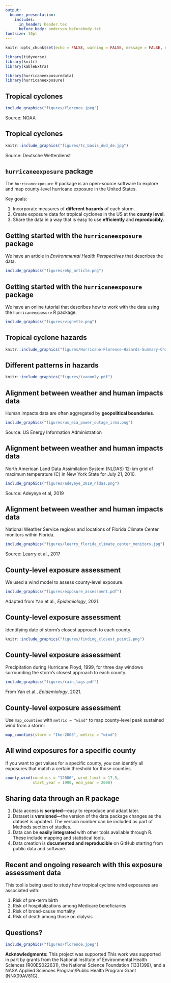 ```yaml
---
output:
  beamer_presentation:
    includes:
      in_header: header.tex
      before_body: anderson_beforebody.txt
fontsize: 10pt
---
```


```r
knitr::opts_chunk$set(echo = FALSE, warning = FALSE, message = FALSE, error = TRUE)

library(tidyverse)
library(knitr)
library(kableExtra)

library(hurricaneexposuredata)
library(hurricaneexposure)
```


## Tropical cyclones 

\begin{center} 
Hurricane Florence, 2018
\end{center}

```r
include_graphics("figures/florence.jpeg")
```

\footnotesize Source: NOAA

## Tropical cyclones 

\begin{center}
Tropical cyclones worldwide
\end{center}

```r
knitr::include_graphics("figures/tc_basis_dwd_de.jpg")
```

\footnotesize
Source: Deutsche Wetterdienst

<!-- ## Tropical cyclones -->

<!-- \begin{center} -->
<!-- North Atlantic-basin tropical cyclones in 2020 -->
<!-- \end{center} -->

<!-- ```{r echo = FALSE, out.width = "0.85\\textwidth", fig.align = "center"} -->
<!-- knitr::include_graphics("figures/tracks-at-2020.png") -->
<!-- ``` -->

<!-- \footnotesize -->
<!-- Source: NOAA -->

## `hurricaneexposure` package

The `hurricaneexposure` R package is an open-source software to explore and map county-level hurricane exposure in the United States.

Key goals: 

1. Incorporate measures of **different hazards** of each storm.
2. Create exposure data for tropical cyclones in the US at the 
**county level**.
3. Share the data in a way that is easy to use **efficiently** and **reproducibly**.

## Getting started with the `hurricaneexposure` package

We have an article in *Environmental Health Perspectives* that describes 
the data.

```r
include_graphics("figures/ehp_article.png")
```

\url{https://ehp.niehs.nih.gov/doi/pdf/10.1289/EHP6976}

## Getting started with the `hurricaneexposure` package

We have an online tutorial that describes how to work with the data using 
the `hurricaneexposure` R package.

```r
include_graphics("figures/vignette.png")
```

\url{https://cran.r-project.org/web/packages/hurricaneexposure/vignettes/hurricaneexposure.html}

## Tropical cyclone hazards

```r
knitr::include_graphics("figures/Hurricane-Florence-Hazards-Summary-Chart-9-11-18.png")
```


## Different patterns in hazards

```r
knitr::include_graphics("figures/ivanonly.pdf")
```

## Alignment between weather and human impacts data 

Human impacts data are often aggregated by **geopolitical boundaries**.

```r
include_graphics("figures/us_eia_power_outage_irma.png")
```

\footnotesize
Source: US Energy Information Administration

## Alignment between weather and human impacts data 

<!-- spatial misalignment, change of support, modifiable areal unit problem -->

North American Land Data Assimilation System (NLDAS) 12-km grid of
maximum temperature (C) in New York State for July 21, 2010.

```r
include_graphics("figures/adeyeye_2019_nldas.png")
```

\footnotesize Source: Adeyeye et al, 2019

## Alignment between weather and human impacts data 

National Weather Service regions and locations of Florida Climate Center monitors within Florida.

```r
include_graphics("figures/learry_florida_climate_center_monitors.jpg")
```

\footnotesize
Source: Learry et al., 2017

## County-level exposure assessment

We used a wind model to assess county-level exposure.

```r
include_graphics("figures/exposure_assessment.pdf")
```

\footnotesize Adapted from Yan et al., *Epidemiology*, 2021.

## County-level exposure assessment

Identifying date of storm's closest approach to each county.

```r
knitr::include_graphics("figures/finding_closest_point2.png")
```

## County-level exposure assessment

Precipitation during Hurricane Floyd, 1999, for three day windows surrounding 
the storm's closest approach to each county. 

```r
include_graphics("figures/rain_lags.pdf")
```

\footnotesize From Yan et al., *Epidemiology*, 2021.

## County-level exposure assessment

Use `map_counties` with `metric = "wind"` to map county-level peak sustained
wind from a storm:

```r
map_counties(storm = "Ike-2008", metric = "wind")
```

## All wind exposures for a specific county 

If you want to get values for a specific county, you can identify all 
exposures that match a certain threshold for those counties.

\footnotesize

```r
county_wind(counties = "12086", wind_limit = 17.5,
            start_year = 1990, end_year = 2000)
```

<!-- ## County-level exposure assessment -->

<!-- The `hurricaneexposure` package can be used to map exposures for specific storms: -->

<!-- ```{r fig.align = "center", echo = TRUE, fig.width = 5, out.width="0.9\\textwidth"} -->
<!-- map_counties(storm = "Floyd-1999", metric = "rainfall") -->
<!-- ``` -->

<!-- ## County-level exposure assessment -->

<!-- The `hurricaneexposure` package can also be used to identify all exposures  -->
<!-- meeting specific criteria: -->

<!-- \bigskip -->

<!-- \small -->

<!-- ```{r echo = TRUE, eval = FALSE} -->
<!-- county_rain(counties = c("22071", "51700"), rain_limit = 100,  -->
<!--             start_year = 1995, end_year = 2005, dist_limit = 100, -->
<!--             days_included = c(-1, 0, 1)) -->
<!-- ``` -->

<!-- ```{r echo = FALSE} -->
<!-- county_rain(counties = c("22071", "51700"), rain_limit = 100,  -->
<!--             start_year = 1995, end_year = 2005, dist_limit = 100, -->
<!--             days_included = c(-1, 0, 1)) %>% -->
<!--   slice(1:4) %>% -->
<!--   select(storm_id, fips, closest_date, storm_dist, tot_precip) -->
<!-- ``` -->

## Sharing data through an R package

1. Data access is **scripted**---easy to reproduce and adapt later.
2. Dataset is **versioned**---the version of the data package changes
as the dataset is updated. The version number can be included as part
of Methods section of studies.
3. Data can be **easily integrated** with other tools available through R.
These include mapping and statistical tools.
4. Data creation is **documented and reproducible** on GitHub
starting from public data and software.

## Recent and ongoing research with this exposure assessment data

This tool is being used to study how tropical cyclone wind exposures are associated with:

1. Risk of pre-term birth
2. Risk of hospitalizations among Medicare beneficiaries
3. Risk of broad-cause mortality
4. Risk of death among those on dialysis 

<!-- ## Future directions -->

<!-- 1. Create exposure datasets for human impacts data at other geopolitical -->
<!-- spatial scales (e.g., ZIP codes). -->
<!-- 2. Expand to measure some hazards outside the US.  -->
<!-- 3. Continue updates with new years of data. -->

## Questions?

<!-- Today, NWS launches weather balloons twice daily from 92 stations across the U.S. to observe the upper atmosphere and provide valuable data for weather forecasting. -->

<!-- Across the entire planet twice a day at midnight and noon Zulu time ( Greenwich, England), weather balloons with radiosondes attached under them are launched to sample the global atmosphere. -->

```r
include_graphics("figures/florence.jpeg")
```

\small

**Acknowledgments:** This project was supported This work was supported in part by grants from the National Institute of Environmental Health Sciences (R00ES022631), the National Science Foundation (1331399), and a NASA Applied Sciences Program/Public Health Program Grant (NNX09AV81G).
